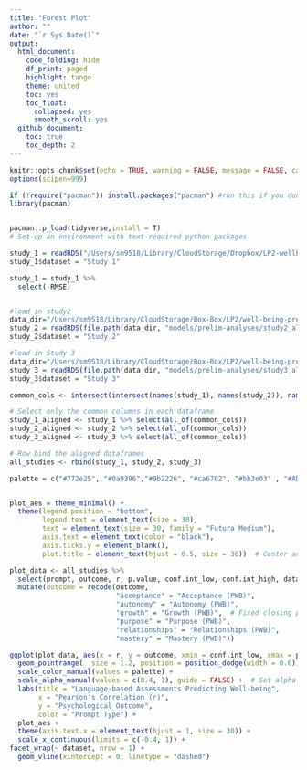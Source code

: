 ```yaml
---
title: "Forest Plot"
author: ""
date: "`r Sys.Date()`"
output:
  html_document:
    code_folding: hide
    df_print: paged
    highlight: tango
    theme: united
    toc: yes
    toc_float:
      collapsed: yes
      smooth_scroll: yes
  github_document:
    toc: true
    toc_depth: 2
---
```


```r
knitr::opts_chunk$set(echo = TRUE, warning = FALSE, message = FALSE, cache = FALSE,fig.path = "forest_plot/plot_")
options(scipen=999)
```


```r
if (!require("pacman")) install.packages("pacman") #run this if you don't have pacman 
library(pacman)


pacman::p_load(tidyverse,install = T) 
# Set-up an environment with text-required python packages

```

```r
study_1 = readRDS("/Users/sm9518/Library/CloudStorage/Dropbox/LP2-wellbeing-pred/LP2-wellbeing-prediction/Subscale-Models/all_subscales.RDS")
study_1$dataset = "Study 1"

study_1 = study_1 %>% 
  select(-RMSE)


#load in study2
data_dir="/Users/sm9518/Library/CloudStorage/Box-Box/LP2/well-being-prediction"
study_2 = readRDS(file.path(data_dir, "models/prelim-analyses/study2_all_effects.RDS"))
study_2$dataset = "Study 2"

#load in Study 3 
data_dir="/Users/sm9518/Library/CloudStorage/Box-Box/LP2/well-being-prediction/"
study_3 = readRDS(file.path(data_dir, "models/prelim-analyses/study3_all_effects.RDS"))
study_3$dataset = "Study 3"

common_cols <- intersect(intersect(names(study_1), names(study_2)), names(study_3))

# Select only the common columns in each dataframe
study_1_aligned <- study_1 %>% select(all_of(common_cols))
study_2_aligned <- study_2 %>% select(all_of(common_cols))
study_3_aligned <- study_3 %>% select(all_of(common_cols))

# Row bind the aligned dataframes
all_studies <- rbind(study_1, study_2, study_3)

palette = c("#772e25", "#0a9396","#9b2226", "#ca6702", "#bb3e03" , "#ADA7C1","#6195C6")


plot_aes = theme_minimal() +
  theme(legend.position = "bottom",
        legend.text = element_text(size = 30),
        text = element_text(size = 30, family = "Futura Medium"),
        axis.text = element_text(color = "black"),
        axis.ticks.y = element_blank(),
        plot.title = element_text(hjust = 0.5, size = 36))  # Center and increase title size)

```

```r


plot_data <- all_studies %>% 
  select(prompt, outcome, r, p.value, conf.int_low, conf.int_high, dataset) |> 
  mutate(outcome = recode(outcome, 
                          "acceptance" = "Acceptance (PWB)", 
                          "autonomy" = "Autonomy (PWB)", 
                          "growth" = "Growth (PWB)",  # Fixed closing parenthesis
                          "purpose" = "Purpose (PWB)", 
                          "relationships" = "Relationships (PWB)", 
                          "mastery" = "Mastery (PWB)"))

ggplot(plot_data, aes(x = r, y = outcome, xmin = conf.int_low, xmax = pmin(conf.int_high, 1), color = prompt, alpha = p.value < 0.05)) +
  geom_pointrange(  size = 1.2, position = position_dodge(width = 0.6)) +
  scale_color_manual(values = palette) +
  scale_alpha_manual(values = c(0.4, 1), guide = FALSE) +  # Set alpha values
  labs(title = "Language-based Assessments Predicting Well-being",
       x = "Pearson's Correlation (r)",
       y = "Psychological Outcome",
       color = "Prompt Type") +
  plot_aes + 
  theme(axis.text.x = element_text(hjust = 1, size = 30)) +
  scale_x_continuous(limits = c(-0.4, 1)) + 
facet_wrap(~ dataset, nrow = 1) +
  geom_vline(xintercept = 0, linetype = "dashed")

```


